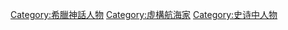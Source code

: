 {{Catmore}}

[[Category:希臘神話人物|Category:希臘神話人物]]
[[Category:虛構航海家|Category:虛構航海家]]
[[Category:史诗中人物|Category:史诗中人物]]